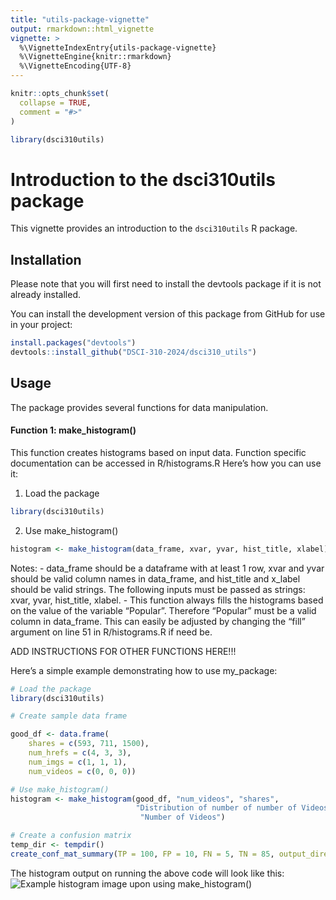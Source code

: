 ```yaml
---
title: "utils-package-vignette"
output: rmarkdown::html_vignette
vignette: >
  %\VignetteIndexEntry{utils-package-vignette}
  %\VignetteEngine{knitr::rmarkdown}
  %\VignetteEncoding{UTF-8}
---
```


```r
knitr::opts_chunk$set(
  collapse = TRUE,
  comment = "#>"
)
```

```r
library(dsci310utils)
```

# Introduction to the dsci310utils package

This vignette provides an introduction to the `dsci310utils` R package.

## Installation

Please note that you will first need to install the devtools package if it is not already installed.

You can install the development version of this package from GitHub for use in your project:

```r
install.packages("devtools")
devtools::install_github("DSCI-310-2024/dsci310_utils")
```

## Usage
The package provides several functions for data manipulation.

#### Function 1: make_histogram()
This function creates histograms based on input data. Function specific documentation can be accessed in R/histograms.R
Here's how you can use it:

1. Load the package
```r
library(dsci310utils)
```

2. Use make_histogram()
```r
histogram <- make_histogram(data_frame, xvar, yvar, hist_title, xlabel)
```
Notes:
- data_frame should be a dataframe with at least 1 row, xvar and yvar should be valid column names
in data_frame, and hist_title and x_label should be valid strings. The following inputs must be passed as strings: 
xvar, yvar, hist_title, xlabel. 
- This function always fills the histograms based on the value of the variable "Popular". 
Therefore "Popular" must be a valid column in data_frame. 
This can easily be adjusted by changing the "fill" argument on line 51 in R/histograms.R if need be.

ADD INSTRUCTIONS FOR OTHER FUNCTIONS HERE!!!

Here's a simple example demonstrating how to use my_package:

```r
# Load the package
library(dsci310utils)

# Create sample data frame

good_df <- data.frame( 
    shares = c(593, 711, 1500),
    num_hrefs = c(4, 3, 3),
    num_imgs = c(1, 1, 1),
    num_videos = c(0, 0, 0))

# Use make_histogram()
histogram <- make_histogram(good_df, "num_videos", "shares", 
                            "Distribution of number of number of Videos",
                             "Number of Videos")

# Create a confusion matrix
temp_dir <- tempdir()
create_conf_mat_summary(TP = 100, FP = 10, FN = 5, TN = 85, output_directory = temp_dir)                         
```

The histogram output on running the above code will look like this:
![Example histogram image upon using make_histogram()](vignette-images/vignette-histogram-image.png)

